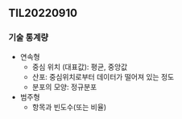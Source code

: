## TIL20220910  

### 기술 통계량

* 연속형  
  - 중심 위치 (대표값): 평균, 중앙값
  - 산포: 중심위치로부터 데이터가 떨어져 있는 정도
  - 분포의 모양: 정규분포

* 범주형
  - 항목과 빈도수(또는 비율)  
  
